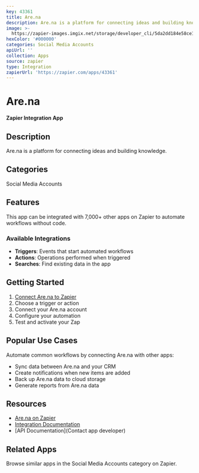 ```yaml
---
key: 43361
title: Are.na
description: Are.na is a platform for connecting ideas and building knowledge.
image: >-
  https://zapier-images.imgix.net/storage/developer_cli/5da2dd184e58ce188035cc5dfdd22adf.png?auto=format%2Ccompress&ixlib=python-3.0.0&q=50
hexColor: '#000000'
categories: Social Media Accounts
apiUrl: ''
collection: Apps
source: zapier
type: Integration
zapierUrl: 'https://zapier.com/apps/43361'
---
```

# Are.na

**Zapier Integration App**

## Description

Are.na is a platform for connecting ideas and building knowledge.

## Categories

Social Media Accounts

## Features

This app can be integrated with 7,000+ other apps on Zapier to automate workflows without code.

### Available Integrations

- **Triggers**: Events that start automated workflows
- **Actions**: Operations performed when triggered
- **Searches**: Find existing data in the app

## Getting Started

1. [Connect Are.na to Zapier](https://zapier.com/apps/43361)
2. Choose a trigger or action
3. Connect your Are.na account
4. Configure your automation
5. Test and activate your Zap

## Popular Use Cases

Automate common workflows by connecting Are.na with other apps:

- Sync data between Are.na and your CRM
- Create notifications when new items are added
- Back up Are.na data to cloud storage
- Generate reports from Are.na data

## Resources

- [Are.na on Zapier](https://zapier.com/apps/43361)
- [Integration Documentation](https://zapier.com/apps/43361/integrations)
- [API Documentation](Contact app developer)

## Related Apps

Browse similar apps in the Social Media Accounts category on Zapier.
